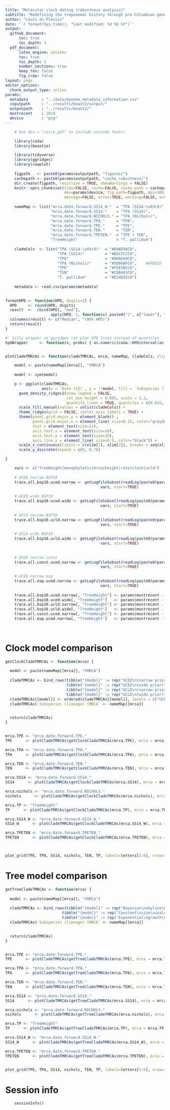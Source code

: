 ```yaml
---
title: "Molecular clock dating (robustness analysis)"
subtitle: "Redefining the treponemal history through pre-Columbian genomes from Brazil"
author: "Louis du Plessis"
date: '`r format(Sys.time(), "Last modified: %d %b %Y")`'
output: 
  github_document:
      toc: true
      toc_depth: 3
  pdf_document:
      latex_engine: xelatex
      toc: true
      toc_depth: 3
      number_sections: true
      keep_tex: false
      fig_crop: false
layout: page
editor_options: 
  chunk_output_type: inline
params: 
  metadata      : "../data/Genome_metadata_information.csv"
  inputpath     : "../results/beast2/output/"
  outputpath    : "../results/beast2/"
  mostrecent    : 2019
  device        : "png"
---
```



```r
 
    # Use dev = "cairo_pdf" to include unicode fonts!

    library(coda)
    library(beastio)

    library(tidyverse)
    library(ggridges)
    library(cowplot)
    
    figpath   <- paste0(params$outputpath, "figures/") 
    cachepath <- paste0(params$outputpath, "cache_robustness/")
    dir.create(figpath, recursive = TRUE, showWarnings = FALSE)
    knitr::opts_chunk$set(tidy=FALSE, cache=FALSE, cache.path = cachepath, 
                          dev=params$device, fig.path=figpath, dpi=300,
                          message=FALSE, error=TRUE, warning=FALSE, echo=FALSE)
    
    nameMap <- list("mrca.date.forward.SS14_W."  = "TPA (SS14-\u03c9)", #expression("SS14-"~omega),
                    "mrca.date.forward.SS14."    = "TPA (SS14)",
                    "mrca.date.forward.NICHOLS." = "TPA (Nichols)",
                    "mrca.date.forward.TPA."     = "TPA",
                    "mrca.date.forward.TPE."     = "TPE",
                    "mrca.date.forward.TEN."     = "TEN",
                    "mrca.date.forward.TPETEN."  = "TPE + TEN",
                    "TreeHeight"                 = "T. pallidum")
    
    cladeCols  <- list("TPA (SS14-\u03c9)"  = "#E6AE9AC0", 
                       "TPA (SS14)"         = "#B3CFCCC0",
                       "TPA"                = "#80AEA9C0",
                       "TPA (Nichols)"      = "#5098AFC0",    #8FBECD
                       "TPE"                = "#F5E5BCC0",
                       "TEN"                = "#CEB4A1C0", 
                       "T. pallidum"        = "#E24D2EC0")
    
    metadata <- read.csv(params$metadata)
    
```

```r

formatHPD <- function(HPD, digits=2) {
  HPD     <- round(HPD, digits)
  result  <-  cbind(HPD[, "med"], 
                    apply(HPD, 1, function(x) paste0("(", x["lower"], " - ", x["upper"], ")")))
  colnames(result) <- c("Median", "(95% HPD)")
  return(result)
}

#' Silly wrapper so ggridges can plot HPD lines instead of quantiles
hpdWrapper     <- function(x, probs) { as.numeric(coda::HPDinterval(as.mcmc(x), diff(probs))) }


plotCladeTMRCAs <- function(cladeTMRCAs, mrca, nameMap, cladeCols, xlim=c(-1500,2000), breaks=500) { 

    model <- paste(nameMap[[mrca]], "tMRCA")
  
    model <- sym(model)

    p <- ggplot(cladeTMRCAs, 
                aes(x = `Date (CE)`, y = !!model, fill = `Subspecies (lineage) tMRCA`)) + 
      geom_density_ridges2(show.legend = FALSE,
                           rel_min_height = 0.005, scale = 1.2, 
                           quantile_lines = TRUE, quantiles = c(0.025, 0.975), quantile_fun = hpdWrapper) + 
      scale_fill_manual(values = unlist(cladeCols)) + 
      theme_ridges(grid = FALSE, center_axis_labels = TRUE) + 
      theme(panel.grid.major.y = element_blank() ,
            panel.grid.major.x = element_line( size=0.15, color="grey50", linetype = "solid" ), 
            text = element_text(size=11),
            axis.text.x = element_text(size=10), 
            axis.text.y = element_text(size=10),
            axis.line.x = element_line( size=0.5, color="black")) +
      scale_x_continuous(limits = c(xlim[1], xlim[2]), breaks = seq(xlim[1], xlim[2], by = breaks), oob = scales::oob_keep) + 
      scale_y_discrete(expand = c(0, 0.7)) 

}

```


```r

    vars <- c("TreeHeight|monophyletic|mrca|height|rate|clock|ucld")
   
    # UCED narrow BSP10
    trace.all.bsp10.uced.narrow <- getLogFileSubset(readLog(paste0(params$inputpath, "all_01_02_23_alignment_norec.gtrgi.bsp10.uced.narrow.combined10_5E5.log"), burnin=0), 
                                          vars, start=TRUE)
    
    # UCED wide BSP10
    trace.all.bsp10.uced.wide <- getLogFileSubset(readLog(paste0(params$inputpath, "all_01_02_23_alignment_norec.gtrgi.bsp10.uced.wide.combined10_5E5.log"), burnin=0), 
                                          vars, start=TRUE)
    
    # UCLD narrow BSP10
    trace.all.bsp10.ucld.narrow <- getLogFileSubset(readLog(paste0(params$inputpath, "all_01_02_23_alignment_norec.gtrgi.bsp10.ucld.narrow.combined10_5E5.log"), burnin=0), 
                                          vars, start=TRUE)
    
    # UCLD wide BSP10
    trace.all.bsp10.ucld.wide <- getLogFileSubset(readLog(paste0(params$inputpath, "all_01_02_23_alignment_norec.gtrgi.bsp10.ucld.wide.combined10_5E5.log"), burnin=0), 
                                          vars, start=TRUE)
    
    
    # UCED narrow const
    trace.all.const.uced.narrow <- getLogFileSubset(readLog(paste0(params$inputpath, "all_01_02_23_alignment_norec.gtrgi.const.uced.narrow.combined10_5E5.log"), burnin=0), 
                                          vars, start=TRUE)
    
    # UCED narrow exp
    trace.all.exp.uced.narrow <- getLogFileSubset(readLog(paste0(params$inputpath, "all_01_02_23_alignment_norec.gtrgi.exp.uced.narrow.combined10_5E5.log"), burnin=0), 
                                          vars, start=TRUE)
    
    trace.all.bsp10.uced.narrow[, "TreeHeight"] <- params$mostrecent - trace.all.bsp10.uced.narrow[, "TreeHeight"]
    trace.all.bsp10.uced.wide[, "TreeHeight"]   <- params$mostrecent - trace.all.bsp10.uced.wide[, "TreeHeight"]
    trace.all.bsp10.ucld.narrow[, "TreeHeight"] <- params$mostrecent - trace.all.bsp10.ucld.narrow[, "TreeHeight"]
    trace.all.bsp10.ucld.wide[, "TreeHeight"]   <- params$mostrecent - trace.all.bsp10.ucld.wide[, "TreeHeight"]
    trace.all.const.uced.narrow[, "TreeHeight"] <- params$mostrecent - trace.all.const.uced.narrow[, "TreeHeight"]
    trace.all.exp.uced.narrow[, "TreeHeight"]   <- params$mostrecent - trace.all.exp.uced.narrow[, "TreeHeight"]

    
```   

# Clock model comparison

```r

getClockCladeTMRCAs <- function(mrca) {
  
  model <- paste(nameMap[[mrca]], "tMRCA")
  
  cladeTMRCAs <- bind_rows(tibble("{model}" := rep("UCED\n(narrow prior)", nrow(trace.all.bsp10.uced.narrow)), "Date (CE)" = trace.all.bsp10.uced.narrow[, mrca]),
                           tibble("{model}" := rep("UCED\n(wide prior)",   nrow(trace.all.bsp10.uced.wide)),   "Date (CE)" = trace.all.bsp10.uced.wide[, mrca]),
                           tibble("{model}" := rep("UCLD\n(narrow prior)", nrow(trace.all.bsp10.ucld.narrow)), "Date (CE)" = trace.all.bsp10.ucld.narrow[, mrca]),
                           tibble("{model}" := rep("UCLD\n(wide prior)",   nrow(trace.all.bsp10.ucld.wide)),   "Date (CE)" = trace.all.bsp10.ucld.wide[, mrca]))
  cladeTMRCAs[[model]] <- ordered(cladeTMRCAs[[model]], levels = c("UCED\n(narrow prior)", "UCLD\n(narrow prior)", "UCED\n(wide prior)", "UCLD\n(wide prior)"))
  cladeTMRCAs$`Subspecies (lineage) tMRCA` <- nameMap[[mrca]]

  
  return(cladeTMRCAs)
}


mrca.TPE <- "mrca.date.forward.TPE."
TPE      <- plotCladeTMRCAs(getClockCladeTMRCAs(mrca.TPE), mrca = mrca.TPE, nameMap = nameMap, cladeCols = cladeCols)

mrca.TPA <- "mrca.date.forward.TPA."
TPA      <- plotCladeTMRCAs(getClockCladeTMRCAs(mrca.TPA), mrca = mrca.TPA, nameMap = nameMap, cladeCols = cladeCols)

mrca.TEN <- "mrca.date.forward.TEN."
TEN      <- plotCladeTMRCAs(getClockCladeTMRCAs(mrca.TEN), mrca = mrca.TEN, nameMap = nameMap, cladeCols = cladeCols)

mrca.SS14 <- "mrca.date.forward.SS14."
SS14      <- plotCladeTMRCAs(getClockCladeTMRCAs(mrca.SS14), mrca = mrca.SS14, nameMap = nameMap, cladeCols = cladeCols)

mrca.nichols <- "mrca.date.forward.NICHOLS."
nichols      <- plotCladeTMRCAs(getClockCladeTMRCAs(mrca.nichols), mrca = mrca.nichols, nameMap = nameMap, cladeCols = cladeCols)

mrca.TP <- "TreeHeight"
TP      <- plotCladeTMRCAs(getClockCladeTMRCAs(mrca.TP), mrca = mrca.TP, nameMap = nameMap, cladeCols = cladeCols, xlim=c(-16000,2000), breaks=3000)

mrca.SS14_W <- "mrca.date.forward.SS14_W."
SS14_W      <- plotCladeTMRCAs(getClockCladeTMRCAs(mrca.SS14_W), mrca = mrca.SS14_W, nameMap = nameMap, cladeCols = cladeCols)

mrca.TPETEN <- "mrca.date.forward.TPETEN."
TPETEN      <- plotCladeTMRCAs(getClockCladeTMRCAs(mrca.TPETEN), mrca = mrca.TPETEN, nameMap = nameMap, cladeCols = cladeCols)



plot_grid(TPE, TPA, SS14, nichols, TEN, TP, labels=letters[1:6], nrow=3)

```

\clearpage

# Tree model comparison

```r

getTreeCladeTMRCAs <- function(mrca) {
  
  model <- paste(nameMap[[mrca]], "tMRCA")
  
  cladeTMRCAs <- bind_rows(tibble("{model}" := rep("Bayesian\nskyline\nplot", nrow(trace.all.bsp10.uced.narrow)), "Date (CE)" = trace.all.bsp10.uced.narrow[, mrca]),
                         tibble("{model}" := rep("Constant\nsize\ncoalescent",   nrow(trace.all.const.uced.narrow)),   "Date (CE)" = trace.all.const.uced.narrow[, mrca]),
                         tibble("{model}" := rep("Exponential\ngrowth\ncoalescent",   nrow(trace.all.exp.uced.narrow)),   "Date (CE)" = trace.all.bsp10.uced.narrow[, mrca]))
  cladeTMRCAs$`Subspecies (lineage) tMRCA` <- nameMap[[mrca]]

  
  return(cladeTMRCAs)
}


mrca.TPE <- "mrca.date.forward.TPE."
TPE      <- plotCladeTMRCAs(getTreeCladeTMRCAs(mrca.TPE), mrca = mrca.TPE, nameMap = nameMap, cladeCols = cladeCols)

mrca.TPA <- "mrca.date.forward.TPA."
TPA      <- plotCladeTMRCAs(getTreeCladeTMRCAs(mrca.TPA), mrca = mrca.TPA, nameMap = nameMap, cladeCols = cladeCols)

mrca.TEN <- "mrca.date.forward.TEN."
TEN      <- plotCladeTMRCAs(getTreeCladeTMRCAs(mrca.TEN), mrca = mrca.TEN, nameMap = nameMap, cladeCols = cladeCols)

mrca.SS14 <- "mrca.date.forward.SS14."
SS14      <- plotCladeTMRCAs(getTreeCladeTMRCAs(mrca.SS14), mrca = mrca.SS14, nameMap = nameMap, cladeCols = cladeCols)

mrca.nichols <- "mrca.date.forward.NICHOLS."
nichols      <- plotCladeTMRCAs(getTreeCladeTMRCAs(mrca.nichols), mrca = mrca.nichols, nameMap = nameMap, cladeCols = cladeCols)

mrca.TP <- "TreeHeight"
TP      <- plotCladeTMRCAs(getTreeCladeTMRCAs(mrca.TP), mrca = mrca.TP, nameMap = nameMap, cladeCols = cladeCols, xlim=c(-16000,2000), breaks=3000)

mrca.SS14_W <- "mrca.date.forward.SS14_W."
SS14_W      <- plotCladeTMRCAs(getTreeCladeTMRCAs(mrca.SS14_W), mrca = mrca.SS14_W, nameMap = nameMap, cladeCols = cladeCols)

mrca.TPETEN <- "mrca.date.forward.TPETEN."
TPETEN      <- plotCladeTMRCAs(getTreeCladeTMRCAs(mrca.TPETEN), mrca = mrca.TPETEN, nameMap = nameMap, cladeCols = cladeCols)


plot_grid(TPE, TPA, SS14, nichols, TEN, TP, labels=letters[1:6], nrow=3)


```

\clearpage

# Session info

```r
    sessionInfo()
```
